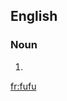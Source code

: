{{also|fufú}}
==English==

===Noun===
{{en-noun|-}}

# {{alternative spelling of|foo-foo}}

[[fr:fufu]]